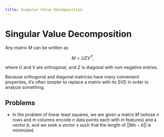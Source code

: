 ```yaml
---
title: Singular Value Decomposition
---
```


# Singular Value Decomposition

Any matrix $M$ can be written as

$$M = U \Sigma V^T, $$

where $U$ and $V$ are orthogonal, and $\Sigma$ is diagonal with
non-negative entries.

Because orthogonal and diagonal matrices have many convenient
properties, it's often simpler to replace a matrix with its SVD in
order to analyze something.

## Problems

- In the problem of linear least squares, we are given a matrix
  $M$ (whose $n$ rows and $m$ columns encode $n$ data points each with
  $m$ features) and a vector $b$, and we seek a vector $x$ such that
  the length of $||Mx - b||$ is minimized. 



